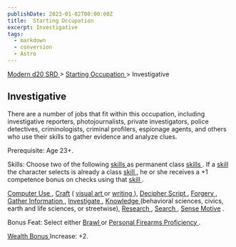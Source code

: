 ```yaml
---
publishDate: 2023-01-02T00:00:00Z
title:  Starting Occupation 
excerpt: Investigative
tags:
  - markdown
  - conversion
  - Astro
---
```


[ Modern d20 SRD ](/#modernD20) > [ Starting Occupation ](modern-d20-srd-starting-occupation-index) > Investigative

##  Investigative

There are a number of jobs that fit within this occupation, including
investigative reporters, photojournalists, private investigators, police
detectives, criminologists, criminal profilers, espionage agents, and others
who use their skills to gather evidence and analyze clues.

Prerequisite: Age 23+.

Skills: Choose two of the following [ skills ](modern-d20-srd-skills-index) as
permanent class [ skills ](modern-d20-srd-skills-index) . If a [ skill](modern-d20-srd-skills-index) the character selects is already a class [skill ](modern-d20-srd-skills-index) , he or she receives a +1 competence
bonus on checks using that [ skill ](modern-d20-srd-skills-index) .

[ Computer Use ](modern-d20-srd-skills-computer-use) , [ Craft](modern-d20-srd-skills-craft) ( [ visual art ](modern-d20-srd-skills-craft-visual-art) or [ writing ](modern-d20-srd-skills-craft-writing) ), [ Decipher Script ](modern-d20-srd-skills-decipher-script) , [ Forgery ](modern-d20-srd-skills-forgery) , [ Gather Information ](modern-d20-srd-skills-gather-information) , [ Investigate ](modern-d20-srd-skills-investigate) , [Knowledge ](modern-d20-srd-skills-knowledge) (behavioral sciences, civics,
earth and life sciences, or streetwise), [ Research ](modern-d20-srd-skills-research) , [ Search ](modern-d20-srd-skills-search) , [ Sense Motive](modern-d20-srd-skills-sense-motive) .

Bonus Feat: Select either [ Brawl ](modern-d20-srd-feats-brawl) or [ Personal Firearms Proficiency ](modern-d20-srd-feats-personal-firearms-proficiency) .

[ Wealth Bonus ](modern-d20-srd-wealth-wealth-bonus) Increase: +2.

